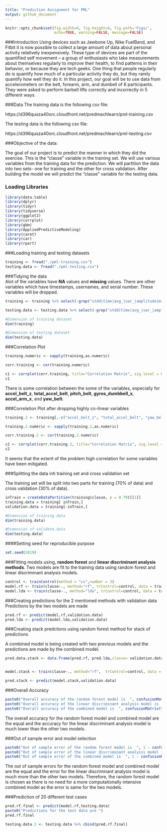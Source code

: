 ---
title: "Prediction Assignment for PML"
output: github_document
---

```{r global_options, include=FALSE}
knitr::opts_chunk$set(fig.width=6, fig.height=6, fig.path='Figs/',
                      echo=TRUE, warning=FALSE, message=FALSE)
```
###Introduction
Using devices such as Jawbone Up, Nike FuelBand, and Fitbit it is now possible to collect a large amount of data about personal activity relatively inexpensively. These type of devices are part of the quantified self movement – a group of enthusiasts who take measurements about themselves regularly to improve their health, to find patterns in their behavior, or because they are tech geeks. One thing that people regularly do is quantify how much of a particular activity they do, but they rarely quantify how well they do it. In this project, our goal will be to use data from accelerometers on the belt, forearm, arm, and dumbell of 6 participants. They were asked to perform barbell lifts correctly and incorrectly in 5 different ways. 


###Data
The training data is the following csv file:

https://d396qusza40orc.cloudfront.net/predmachlearn/pml-training.csv

The testing data is the following csv file:

https://d396qusza40orc.cloudfront.net/predmachlearn/pml-testing.csv

###Objective of the data:

The goal of our project is to predict the manner in which they did the exercise. This is the "classe" variable in the training set. We will use various variables from the training data for the prediction. We will partition the data into two sets- one for training and the other for cross validation. After building the model we will predict the "classe" variable for the testing data.


### Loading Libraries

```{r}
library(data.table)
library(dplyr)
library(tidyr)
library(tidyverse)
library(ggplot2)
library(corrplot)
library(gbm)
library(AppliedPredictiveModeling)
library(caret)
library(car)
library(rpart)

```

###Loading training and testing datasets
```{r cache=TRUE}
training <- fread("./pml-training.csv")
testing.data <- fread("./pml-testing.csv")
```

###Tidying the data  
Alot of the variables have __NA__ values and __missing__ values. There are other variables which have timestamps, usernames, and serial number. These variables will be dropped.  
```{r}
training <- training %>% select(-grep("stdd|time|avg_|var_|amplitude|min_|max_|skew|kurt|new_window|user|V1", names(training)))

testing.data <- testing.data %>% select(-grep("stdd|time|avg_|var_|amplitude|min_|max_|skew|kurt|new_window|user|V1|problem", names(testing.data)))

#Dimension of training dataset
dim(training)

#Dimension of testing dataset
dim(testing.data)
```

###Correlation Plot
```{r cache=TRUE, results="hide"}
training.numeric <- sapply(training,as.numeric)

corr.training <- cor(training.numeric)

c1 <- corrplot(corr.training, title="Correlation Matrix", sig.level = 0.01, insig = "blank", tl.cex=.55, cl.cex=.65, mar=c(0,0,.7,0))
c1
```

There is some correlation between the some of the variables, especially for __accel_belt_z__, __total_accel_belt__, __pitch_belt__, __gyros_dumbbell_x__, __accel_arm_x__, and __yaw_belt__.

###Correlation Plot after dropping highly co-linear variables 
```{r cache=TRUE, results="hide"}

training.2 <- training[,-c("accel_belt_z", "total_accel_belt", "yaw_belt","pitch_belt","gyros_dumbbell_x","accel_arm_x", "classe")]

training.2.numeric <- sapply(training.2,as.numeric)

corr.training.2 <- cor(training.2.numeric)

c2 <- corrplot(corr.training.2, title="Correlation Matrix", sig.level = 0.01, insig = "blank", tl.cex=.55, cl.cex=.65, mar=c(0,0,.7,0))
c2
```

It seems that the extent of the problem high correlation for some variables have been mitigated.

###Splitting the data inti training set and cross validation set

The training set will be split into two parts for training (70% of data) and cross validation (30% of data).

```{r}
inTrain = createDataPartition(training$classe, p = 0.70)[[1]]
training.data = training[ inTrain,]
validation.data = training[-inTrain,]

#Dimension of training.data
dim(training.data)

#Dimension of validate.data
dim(testing.data)
```


####Setting seed for reproducible purpose
```{r}
set.seed(2019)
```

###Fitting models using, __random forest__ and __linear discriminant analysis methods__.
Two models are fit to the training data using random forest and linear discriminant analysis models.

```{r cahce=TRUE, results="hide"}
control <- trainControl(method = "cv",number = 3)
model.rf <- train(classe~., method="rf", trControl=control, data = training.data, ntree=200)
model.lda <- train(classe~., method="lda", trControl=control, data = training.data, ntree=200)
```

###Creating predictions for the 2 mentioned methods with validation data
Predictions by the two models are made
```{r cahce=TRUE, results="hide"}

pred.rf <- predict(model.rf,validation.data)
pred.lda <- predict(model.lda,validation.data)
```

###Creating stack predctions using random forest method for stack of predictions

A combined model is being created with two previous models and the predictions are made by the combined model.
```{r cahce=TRUE, results="hide"}

pred.data.stack <- data.frame(pred.rf, pred.lda,classe= validation.data$classe)


model.stack <- train(classe~., method="rf",  trControl=control, data = pred.data.stack, ntree=200)

pred.stack <- predict(model.stack,validation.data)


```


###Overall Accuracy

```{r}

paste0("Overall accuracy of the random forest model is  ", confusionMatrix(table(pred.rf, validation.data$classe))$overall[[1]])
paste0("Overall accuracy of the linear discriminant analysis model is  ", confusionMatrix(table(pred.lda, validation.data$classe))$overall[[1]])
paste0("Overall accuracy of the combined model is  ", confusionMatrix(table(pred.stack, validation.data$classe))$overall[[1]])

```
The overall accuracy for the random forest model and combined model are the equal and the accuracy for the linear discriminant analysis model is much lower than the other two models.

###Out of sample error and model selection

```{r}

paste0("Out of sample error of the random forest model is  ", 1 - confusionMatrix(table(pred.rf, validation.data$classe))$overall[[1]])
paste0("Out of sample error of the linear discriminant analysis model is  ", 1 - confusionMatrix(table(pred.lda, validation.data$classe))$overall[[1]])
paste0("Out of sample error of the combined model is  ", 1 - confusionMatrix(table(pred.stack, validation.data$classe))$overall[[1]])

```
The out of sample errors for the random forest model and combined model are the equal and the error for the linear discriminant analysis model is much more than the other two models. Therefore, the random forest model is chosen as there is no need for a more computationally intensive combined model as the error is same for the two models. 


###Prediction of 20 different test cases
```{r cahce=TRUE}
pred.rf.final <- predict(model.rf,testing.data)
paste0("Predictions for the test data are ")
pred.rf.final

testing.data.2 <- testing.data %>% cbind(pred.rf.final)
```